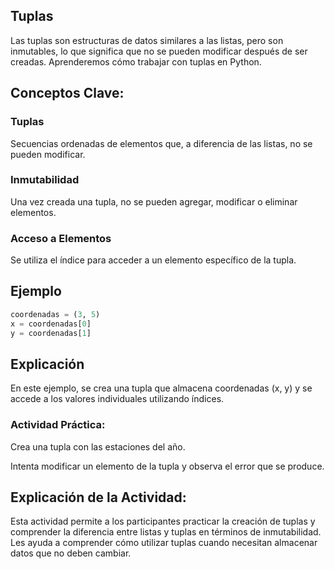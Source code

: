## Tuplas

Las tuplas son estructuras de datos similares a las listas, pero son inmutables, lo que significa que no se pueden modificar después de ser creadas. Aprenderemos cómo trabajar con tuplas en Python.

## Conceptos Clave:

### Tuplas

Secuencias ordenadas de elementos que, a diferencia de las listas, no se pueden modificar.
    
### Inmutabilidad

Una vez creada una tupla, no se pueden agregar, modificar o eliminar elementos.

### Acceso a Elementos

Se utiliza el índice para acceder a un elemento específico de la tupla.

## Ejemplo

```python
coordenadas = (3, 5)
x = coordenadas[0]
y = coordenadas[1]
```
## Explicación

En este ejemplo, se crea una tupla que almacena coordenadas (x, y) y se accede a los valores individuales utilizando índices.

::: {.callout-important}
### Actividad Práctica:

Crea una tupla con las estaciones del año.

Intenta modificar un elemento de la tupla y observa el error que se produce.
::: 

## Explicación de la Actividad:

Esta actividad permite a los participantes practicar la creación de tuplas y comprender la diferencia entre listas y tuplas en términos de inmutabilidad. Les ayuda a comprender cómo utilizar tuplas cuando necesitan almacenar datos que no deben cambiar.
